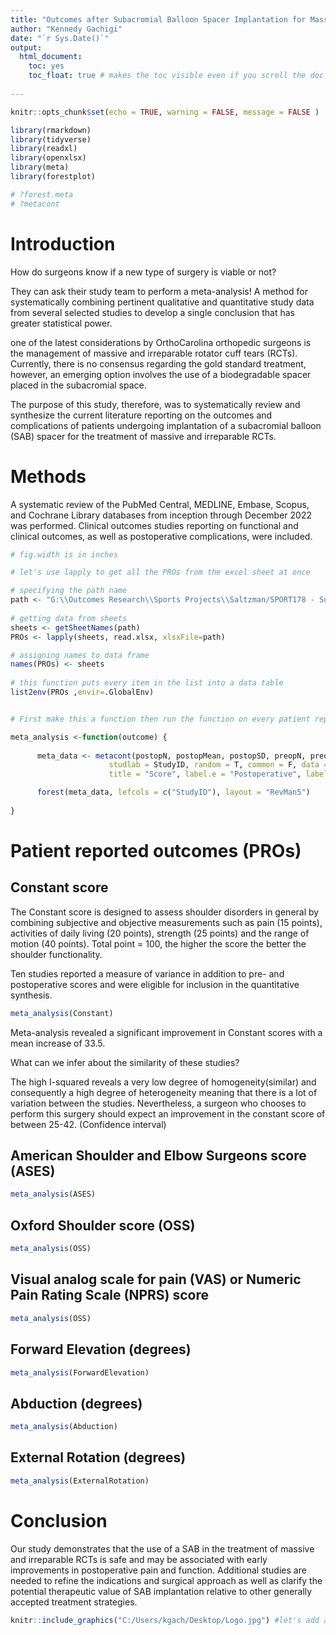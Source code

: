 ---
title: "Outcomes after Subacromial Balloon Spacer Implantation for Massive and Irreparable Rotator Cuff Tears - A Systematic Review and Meta-Analysis"  
author: "Kennedy Gachigi"
date: "`r Sys.Date()`"
output: 
  html_document:
    toc: yes
    toc_float: true # makes the toc visible even if you scroll the doc
    
---

```{r setup, include=FALSE, echo = FALSE}
knitr::opts_chunk$set(echo = TRUE, warning = FALSE, message = FALSE )

library(rmarkdown)
library(tidyverse)
library(readxl)
library(openxlsx)
library(meta)
library(forestplot)

# ?forest.meta
# ?metacont

```

# Introduction

How do surgeons know if a new type of surgery is viable or not? 

They can ask their study team to perform a meta-analysis! A method for systematically combining pertinent qualitative and quantitative study data from several selected studies to develop a single conclusion that has greater statistical power. 

one of the latest considerations by OrthoCarolina orthopedic surgeons is the management of massive and irreparable rotator cuff tears (RCTs). Currently, there is no consensus regarding the gold standard treatment, however, an emerging option involves the use of a biodegradable spacer placed in the subacromial space.

The purpose of this study, therefore, was to systematically review and synthesize the current literature reporting on the outcomes and complications of patients undergoing implantation of a subacromial balloon (SAB) spacer for the treatment of massive and irreparable RCTs.

# Methods

A systematic review of the PubMed Central, MEDLINE, Embase, Scopus, and Cochrane Library databases from inception through December 2022 was performed. Clinical outcomes studies reporting on functional and clinical outcomes, as well as postoperative complications, were included. 

 
```{r , echo = FALSE} 

# fig.width is in inches

# let's use lapply to get all the PROs from the excel sheet at once

# specifying the path name
path <- "G:\\Outcomes Research\\Sports Projects\\Saltzman/SPORT178 - Subacromial Balloon Spacer Meta-Analysis\\KennedyGachigi\\Raw\\SPORT178_PROs_20230113.xlsx"
  
# getting data from sheets
sheets <- getSheetNames(path)
PROs <- lapply(sheets, read.xlsx, xlsxFile=path)

# assigning names to data frame
names(PROs) <- sheets
  
# this function puts every item in the list into a data table 
list2env(PROs ,envir=.GlobalEnv) 


# First make this a function then run the function on every patient reported outcome (PRO)

meta_analysis <-function(outcome) {
  
      meta_data <- metacont(postopN, postopMean, postopSD, preopN, preopMean, preopSD, 
                      studlab = StudyID, random = T, common = F, data = outcome, sm = "MD", 
                      title = "Score", label.e = "Postoperative", label.c = "Preoperative")

      forest(meta_data, lefcols = c("StudyID"), layout = "RevMan5")
  
}

```

# Patient reported outcomes (PROs)

## Constant score

The Constant score is designed to assess shoulder disorders in general by combining subjective and objective measurements such as pain (15 points), activities of daily living (20 points), strength (25 points) and the range of motion (40 points). Total point = 100, the higher the score the better the shoulder functionality.

Ten studies reported a measure of variance in addition to pre- and postoperative scores and were eligible for inclusion in the quantitative synthesis.

```{r, fig.width = 11, fig.height = 5, echo = FALSE} 
meta_analysis(Constant)

```


Meta-analysis revealed a significant improvement in Constant scores with a mean increase of 33.5.

What can we infer about the similarity of these studies?

The high I-squared reveals a very low degree of homogeneity(similar) and consequently a high degree of heterogeneity meaning that there is a lot of variation between the studies. 
Nevertheless, a surgeon who chooses to perform this surgery should expect an improvement in the constant score of between 25-42. (Confidence interval) 

## American Shoulder and Elbow Surgeons score (ASES)

```{r, fig.width = 11, fig.height = 5, echo = FALSE} 
meta_analysis(ASES)

```

## Oxford Shoulder score (OSS)

```{r, fig.width = 11, fig.height = 5, echo = FALSE} 
meta_analysis(OSS)

```

## Visual analog scale for pain (VAS) or Numeric Pain Rating Scale (NPRS) score

```{r, fig.width = 11, fig.height = 5, echo = FALSE} 
meta_analysis(OSS)

```

## Forward Elevation (degrees)

```{r, fig.width = 11, fig.height = 5, echo = FALSE} 
meta_analysis(ForwardElevation)

```

## Abduction (degrees)

```{r, fig.width = 11, fig.height = 5, echo = FALSE} 
meta_analysis(Abduction)

```


## External Rotation (degrees)

```{r, fig.width = 11, fig.height = 5,echo = FALSE} 
meta_analysis(ExternalRotation)

```

# Conclusion

Our study demonstrates that the use of a SAB in the treatment of massive and irreparable RCTs is safe and may be associated with early improvements in postoperative pain and function. Additional studies are needed to refine the indications and surgical approach as well as clarify the potential therapeutic value of SAB implantation relative to other generally accepted treatment strategies.  


```{r, fig.width = 6, fig.height = 4, echo = FALSE, fig.align = "center"} 

knitr::include_graphics("C:/Users/kgach/Desktop/Logo.jpg") #let's add an OCRI logo!

```





